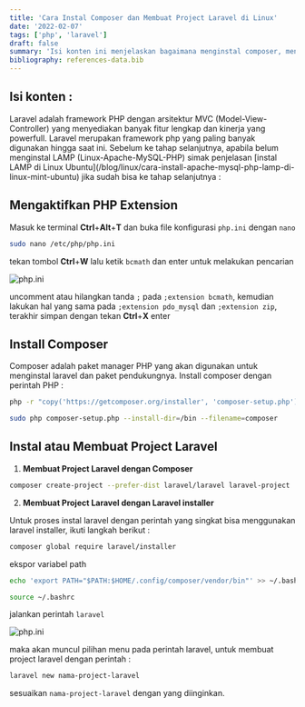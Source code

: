 ```yaml
---
title: 'Cara Instal Composer dan Membuat Project Laravel di Linux'
date: '2022-02-07'
tags: ['php', 'laravel']
draft: false
summary: 'Isi konten ini menjelaskan bagaimana menginstal composer, mengaktifkan ekstensi php, dan membuat project laravel'
bibliography: references-data.bib
---
```


## Isi konten :

<TOCInline toc={props.toc} exclude="Isi konten :" toHeading={2} />
Laravel adalah framework PHP dengan arsitektur MVC (Model-View-Controller) yang menyediakan banyak fitur
lengkap dan kinerja yang powerfull. Laravel merupakan framework php yang paling banyak digunakan hingga
saat ini. Sebelum ke tahap selanjutnya, apabila belum menginstal LAMP (Linux-Apache-MySQL-PHP) simak
penjelasan [instal LAMP di Linux Ubuntu](/blog/linux/cara-install-apache-mysql-php-lamp-di-linux-mint-ubuntu)
jika sudah bisa ke tahap selanjutnya :

## Mengaktifkan PHP Extension

Masuk ke terminal **Ctrl**+**Alt**+**T** dan buka file konfigurasi `php.ini` dengan `nano`

```bash
sudo nano /etc/php/php.ini
```

tekan tombol **Ctrl**+**W** lalu ketik `bcmath` dan enter untuk melakukan pencarian

![php.ini](/static/images/php-ini.png)

uncomment atau hilangkan tanda `;` pada `;extension bcmath`, kemudian lakukan hal yang sama pada
`;extension pdo_mysql` dan `;extension zip`, terakhir simpan dengan tekan **Ctrl**+**X** enter

## Install Composer

Composer adalah paket manager PHP yang akan digunakan untuk menginstal laravel dan paket pendukungnya.
Install composer dengan perintah PHP :

```bash
php -r "copy('https://getcomposer.org/installer', 'composer-setup.php');"
```

```bash
sudo php composer-setup.php --install-dir=/bin --filename=composer
```

## Instal atau Membuat Project Laravel

1. **Membuat Project Laravel dengan Composer**

```bash
composer create-project --prefer-dist laravel/laravel laravel-project
```

2. **Membuat Project Laravel dengan Laravel installer**

Untuk proses instal laravel dengan perintah yang singkat bisa menggunakan laravel installer, ikuti langkah berikut :

```bash
composer global require laravel/installer
```

ekspor variabel path

```bash
echo 'export PATH="$PATH:$HOME/.config/composer/vendor/bin"' >> ~/.bashrc
```

```bash
source ~/.bashrc
```

jalankan perintah `laravel`

![php.ini](/static/images/laravel.png)

maka akan muncul pilihan menu pada perintah laravel, untuk membuat project laravel dengan perintah :

```bash
laravel new nama-project-laravel
```

sesuaikan `nama-project-laravel` dengan yang diinginkan.
